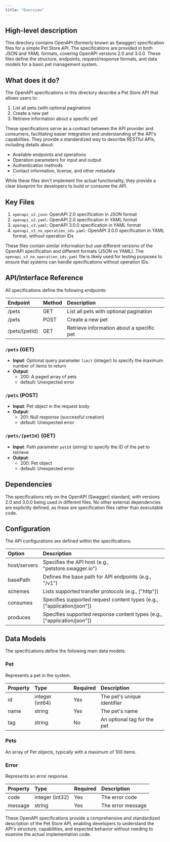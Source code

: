 ```yaml
---
title: "Overview"
---
```


## High-level description
This directory contains OpenAPI (formerly known as Swagger) specification files for a simple Pet Store API. The specifications are provided in both JSON and YAML formats, covering OpenAPI versions 2.0 and 3.0.0. These files define the structure, endpoints, request/response formats, and data models for a basic pet management system.

## What does it do?
The OpenAPI specifications in this directory describe a Pet Store API that allows users to:

1. List all pets (with optional pagination)
2. Create a new pet
3. Retrieve information about a specific pet

These specifications serve as a contract between the API provider and consumers, facilitating easier integration and understanding of the API's capabilities. They provide a standardized way to describe RESTful APIs, including details about:

- Available endpoints and operations
- Operation parameters for input and output
- Authentication methods
- Contact information, license, and other metadata

While these files don't implement the actual functionality, they provide a clear blueprint for developers to build or consume the API.

## Key Files
1. `openapi_v2.json`: OpenAPI 2.0 specification in JSON format
2. `openapi_v2.yaml`: OpenAPI 2.0 specification in YAML format
3. `openapi_v3.yaml`: OpenAPI 3.0.0 specification in YAML format
4. `openapi_v3_no_operation_ids.yaml`: OpenAPI 3.0.0 specification in YAML format, without operation IDs

These files contain similar information but use different versions of the OpenAPI specification and different formats (JSON vs YAML). The `openapi_v3_no_operation_ids.yaml` file is likely used for testing purposes to ensure that systems can handle specifications without operation IDs.

## API/Interface Reference
All specifications define the following endpoints:

| Endpoint | Method | Description |
|:---------|:-------|:------------|
| /pets | GET | List all pets with optional pagination |
| /pets | POST | Create a new pet |
| /pets/{petId} | GET | Retrieve information about a specific pet |

### `/pets` (GET)
- **Input**: Optional query parameter `limit` (integer) to specify the maximum number of items to return
- **Output**: 
  - 200: A paged array of pets
  - default: Unexpected error

### `/pets` (POST)
- **Input**: Pet object in the request body
- **Output**:
  - 201: Null response (successful creation)
  - default: Unexpected error

### `/pets/{petId}` (GET)
- **Input**: Path parameter `petId` (string) to specify the ID of the pet to retrieve
- **Output**:
  - 200: Pet object
  - default: Unexpected error

## Dependencies
The specifications rely on the OpenAPI (Swagger) standard, with versions 2.0 and 3.0.0 being used in different files. No other external dependencies are explicitly defined, as these are specification files rather than executable code.

## Configuration
The API configurations are defined within the specifications:

| Option | Description |
|:-------|:------------|
| host/servers | Specifies the API host (e.g., "petstore.swagger.io") |
| basePath | Defines the base path for API endpoints (e.g., "/v1") |
| schemes | Lists supported transfer protocols (e.g., ["http"]) |
| consumes | Specifies supported request content types (e.g., ["application/json"]) |
| produces | Specifies supported response content types (e.g., ["application/json"]) |

## Data Models
The specifications define the following main data models:

### Pet
Represents a pet in the system.

| Property | Type | Required | Description |
|:---------|:-----|:---------|:------------|
| id | integer (int64) | Yes | The pet's unique identifier |
| name | string | Yes | The pet's name |
| tag | string | No | An optional tag for the pet |

### Pets
An array of Pet objects, typically with a maximum of 100 items.

### Error
Represents an error response.

| Property | Type | Required | Description |
|:---------|:-----|:---------|:------------|
| code | integer (int32) | Yes | The error code |
| message | string | Yes | The error message |

These OpenAPI specifications provide a comprehensive and standardized description of the Pet Store API, enabling developers to understand the API's structure, capabilities, and expected behavior without needing to examine the actual implementation code.